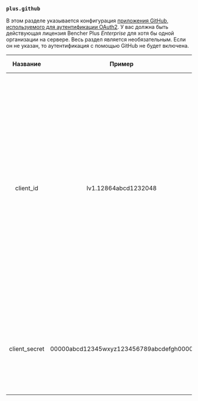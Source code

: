 ### `plus.github`

В этом разделе указывается конфигурация [приложения GitHub, используемого для аутентификации OAuth2](/ru/docs/how-to/github-app/).
У вас должна быть действующая лицензия Bencher Plus _Enterprise_ для хотя бы одной организации на сервере.
Весь раздел является необязательным.
Если он не указан, то аутентификация с помощью GitHub не будет включена.

|   Название    |                 Пример                  | По умолчанию | Обязательно |                                                                                                                                                                                                                                            Описание                                                                                                                                                                                                                                             |
| :-----------: | :-------------------------------------: | :----------: | :---------: | :---------------------------------------------------------------------------------------------------------------------------------------------------------------------------------------------------------------------------------------------------------------------------------------------------------------------------------------------------------------------------------------------------------------------------------------------------------------------------------------------: |
|   client_id   |          Iv1.12864abcd1232048           |     ---      |     Да      | Указывает идентификатор клиента для вашего приложения GitHub. Идентификатор клиента отличается от идентификатора приложения. Вы можете найти идентификатор клиента на странице настроек вашего приложения. Для получения дополнительной информации о переходе на страницу настроек вашего приложения GitHub, см. [Изменение регистрации приложения GitHub](https://docs.github.com/ru/apps/maintaining-github-apps/modifying-a-github-app-registration#navigating-to-your-github-app-settings). |
| client_secret | 00000abcd12345wxyz123456789abcdefgh0000 |     ---      |     Да      |                                                                                                                                                                               Секретный ключ клиента для вашего приложения GitHub. Вы можете сгенерировать секретный ключ на странице настроек вашего приложения.                                                                                                                                                                               |
